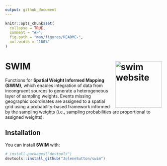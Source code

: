 ```yaml
---
output: github_document
---
```


<!-- README.md is generated from README.Rmd. Please edit that file -->

```r
knitr::opts_chunk$set(
  collapse = TRUE,
  comment = "#>",
  fig.path = "man/figures/README-",
  out.width = "100%"
)
```

# SWIM <a href="https://jolenesutton.github.io/swim/"><img src="man/figures/logo_swim.png" align="right" height="150" alt="swim website" /></a>


<!-- badges: start -->
<!-- badges: end -->

Functions for **Spatial Weight Informed Mapping (SWIM)**, which enables integration of data from incongruent sources to generate a heterogeneous layer of sampling weights. Events missing geographic coordinates are assigned to a spatial grid using a probability-based framework informed by the sampling weights (i.e., sampling probabilities are proportional to assigned weights).

## Installation

You can install **SWIM** with:

``` r
# install.packages("devtools")
devtools::install_github("JoleneSutton/swim")
```
